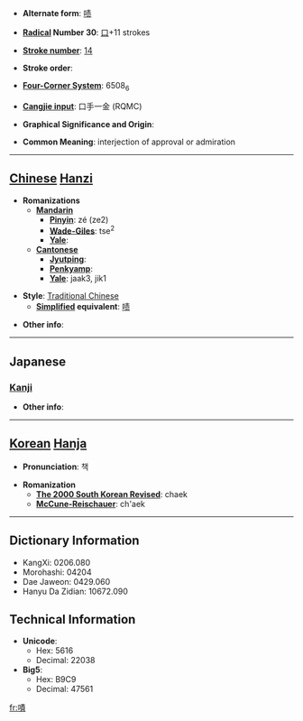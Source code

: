 * '''Alternate form''': [[啧]]

* '''[[Wiktionary:Chinese radical index| Radical]] Number 30''': [[Wiktionary:Chinese radical index 口|口]]+11 strokes

* '''[[Wiktionary:Chinese total strokes index|Stroke number]]''': [[Wiktionary:Chinese total strokes index 14|14]]

* '''Stroke order''': 

* '''[[Wiktionary:Chinese four corner index|Four-Corner System]]''': 6508<sub>6</sub>

* '''[[Wiktionary:Chinese Cangjie index|Cangjie input]]''': 口手一金 (RQMC)

* '''Graphical Significance and Origin''': 

* '''Common Meaning''': interjection of approval or admiration

----

== [[Chinese]] [[Hanzi]] ==

* '''Romanizations'''
** '''[[Mandarin]]'''
*** '''[[Pinyin]]''': zé (ze2)
*** '''[[Wade-Giles]]''': tse<sup>2</sup>
*** '''[[Yale]]''': 
** '''[[Cantonese]]'''
*** '''[[Jyutping]]''':
*** '''[[Penkyamp]]''': 
*** '''[[Yale]]''': jaak3, jik1

* '''Style''': [[Traditional Chinese]] 
** '''[[Simplified Chinese|Simplified]] equivalent''': [[啧]]

* '''Other info''': 

----

==Japanese==
===[[Kanji]]===
{{kanji|on readings=[[さく]] (saku)
|kun readings=[[さけぶ]] (sakebu)
}}

* '''Other info''':  

----

== [[Korean]] [[Hanja]] ==

* '''Pronunciation''': 책

* '''Romanization'''
** '''[[The 2000 South Korean Revised Romanization|The 2000 South Korean Revised]]''': chaek
** '''[[McCune-Reischauer]]''': ch'aek

----

== Dictionary Information ==

* KangXi: 0206.080
* Morohashi: 04204
* Dae Jaweon: 0429.060
* Hanyu Da Zidian: 10672.090

== Technical Information ==

* '''Unicode''':
** Hex: 5616
** Decimal: 22038
* '''Big5''':
** Hex: B9C9
** Decimal: 47561

[[fr:嘖]]